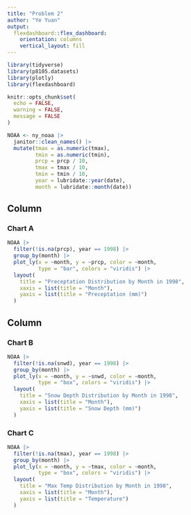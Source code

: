 ```yaml
---
title: "Problem 2"
author: "Ye Yuan"
output: 
  flexdashboard::flex_dashboard:
    orientation: columns
    vertical_layout: fill
---
```


```r
library(tidyverse)
library(p8105.datasets)
library(plotly)
library(flexdashboard)

knitr::opts_chunk$set(
  echo = FALSE,
  warning = FALSE,
  message = FALSE
)
```

```r
NOAA <- ny_noaa |>
  janitor::clean_names() |>
  mutate(tmax = as.numeric(tmax),
         tmin = as.numeric(tmin),
         prcp = prcp / 10,
         tmax = tmax / 10,
         tmin = tmin / 10,
         year = lubridate::year(date),
         month = lubridate::month(date))
```

Column {data-width=500}
-----------------------------------------------------------------------

### Chart A

```r
NOAA |>
  filter(!is.na(prcp), year == 1998) |>
  group_by(month) |>
  plot_ly(x = ~month, y = ~prcp, color = ~month,
          type = "bar", colors = "viridis") |>
  layout(
    title = "Preceptation Distribution by Month in 1998",
    xaxis = list(title = "Month"),
    yaxis = list(title = "Preceptation (mm)")
  )
```


Column {data-width=250}
-----------------------------------------------------------------------

### Chart B

```r
NOAA |>
  filter(!is.na(snwd), year == 1998) |>
  group_by(month) |>
  plot_ly(x = ~month, y = ~snwd, color = ~month, 
          type = "box", colors = "viridis") |>
  layout(
    title = "Snow Depth Distribution by Month in 1998",
    xaxis = list(title = "Month"),
    yaxis = list(title = "Snow Depth (mm)")
  )
```

### Chart C

```r
NOAA |>
  filter(!is.na(tmax), year == 1998) |>
  group_by(month) |>
  plot_ly(x = ~month, y = ~tmax, color = ~month,
          type = "box", colors = "viridis") |>
  layout(
    title = "Max Temp Distribution by Month in 1998",
    xaxis = list(title = "Month"),
    yaxis = list(title = "Temperature")
  )
```
